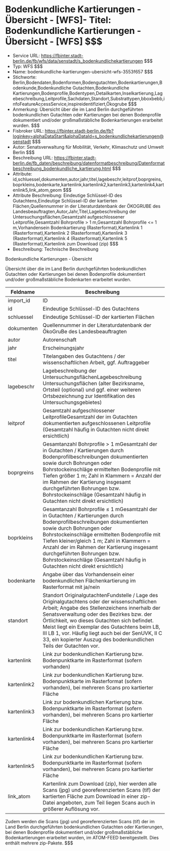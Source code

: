 # Bodenkundliche Kartierungen - Übersicht - [WFS]- Titel: Bodenkundliche Kartierungen - Übersicht - [WFS] $$$
- Service URL: https://fbinter.stadt-berlin.de/fb/wfs/data/senstadt/s_bodenkundlichekartierungen $$$
- Typ: WFS $$$
- Name: bodenkundliche-kartierungen-ubersicht-wfs-3553f657 $$$
- Stichworte: Berlin,Bodendaten,Bodenformen,Bodengutachten,Bodenkartierungen,Bodenkunde,Bodenkundliche Gutachten,Bodenkundliche Kartierungen,Bodenprofile,Bodentypen,Detailkarten,Inselkartierung,Lagebeschreibung,Leitprofile,Sachdaten,Standort,Substrattypen,bboxbebb,infoFeatureAccessService,inspireidentifiziert,Ökogrube $$$
- Anmerkung: Übersicht über die im Land Berlin durchgeführten bodenkundlichen Gutachten oder Kartierungen bei denen Bodenprofile dokumentiert und/oder großmaßstäbliche Bodenkartierungen erarbeitet wurden. $$$
- Fisbroker URL: https://fbinter.stadt-berlin.de/fb?loginkey=alphaDataStart&alphaDataId=s_bodenkundlichekartierungen@senstadt $$$
- Autor: Senatsverwaltung für Mobilität, Verkehr, Klimaschutz und Umwelt Berlin $$$
- Beschreibung URL: https://fbinter.stadt-berlin.de/fb_daten/beschreibung/datenformatbeschreibung/Datenformatbeschreibung_bodenkundliche_kartierung.html $$$
- Attribute: id,schluessel,dokumenten,autor,jahr,titel,lagebeschr,leitprof,boprgreins,boprkleins,bodenkarte,kartenlink,kartenlink2,kartenlink3,kartenlink4,kartenlink5,link_atom,geom $$$
- Attribute Beschreibung: Eindeutige Schlüssel-ID des Gutachtens,Eindeutige Schlüssel-ID der kartierten Flächen,Quellennummer in der Literaturdatenbank der ÖKOGRUBE des Landesbeauftragten,Autor,Jahr,Titel,Lagebeschreibung der Untersuchungsflächen,Gesamtzahl aufgeschlossener Leitprofile,Gesamtzahl Bohrprofile > 1 m,Gesamtzahl Bohrprofile <= 1 m,Vorhandensein Bodenkartierung (Rasterformat),Kartenlink 1 (Rasterformat),Kartenlink 2 (Rasterformat),Kartenlink 3 (Rasterformat),Kartenlink 4 (Rasterformat),Kartenlink 5 (Rasterformat),Kartenlink zum Download (zip) $$$
- Beschreibung: Technische Beschreibung 

Bodenkundliche Kartierungen - Übersicht

Übersicht über die im Land Berlin durchgeführten bodenkundlichen Gutachten oder Kartierungen bei denen Bodenprofile dokumentiert und/oder großmaßstäbliche Bodenkarten erarbeitet wurden.

| **Feldname** | **Beschreibung**                                                                                                                                                                                                                                                                                                                                                                                                         |
| ------------ | ------------------------------------------------------------------------------------------------------------------------------------------------------------------------------------------------------------------------------------------------------------------------------------------------------------------------------------------------------------------------------------------------------------------------ |
| import\_id   | ID                                                                                                                                                                                                                                                                                                                                                                                                                       |
| id           | Eindeutige Schlüssel-ID des Gutachtens                                                                                                                                                                                                                                                                                                                                                                                   |
| schluessel   | Eindeutige Schlüssel-ID der kartierten Flächen                                                                                                                                                                                                                                                                                                                                                                           |
| dokumenten   | Quellennummer in der Literaturdatenbank der ÖkoGruBe des Landesbeauftragten                                                                                                                                                                                                                                                                                                                                              |
| autor        | Autorenschaft                                                                                                                                                                                                                                                                                                                                                                                                            |
| jahr         | Erscheinungsjahr                                                                                                                                                                                                                                                                                                                                                                                                         |
| titel        | Titelangaben des Gutachtens / der wissenschaftlichen Arbeit, ggf. Auftraggeber                                                                                                                                                                                                                                                                                                                                           |
| lagebeschr   | Lagebeschreibung der UntersuchungsflächenLagebeschreibung Untersuchungsflächen (alter Bezirksname, Ortsteil (optional) und ggf. einer weiteren Ortsbezeichnung zur Identifikation des Untersuchungsgebietes)                                                                                                                                                                                                             |
| leitprof     | Gesamtzahl aufgeschlossener LeitprofileGesamtzahl der im Gutachten dokumentierten aufgeschlossenen Leitprofile (Gesamtzahl häufig in Gutachten nicht direkt ersichtlich)                                                                                                                                                                                                                                                 |
| boprgreins   | Gesamtanzahl Bohrprofile > 1 mGesamtzahl der in Gutachten / Kartierungen durch Bodenprofilbeschreibungen dokumentierten sowie durch Bohrungen oder Bohrstockeinschläge ermittelten Bodenprofile mit Tiefen größer 1 m; Zahl in Klammern = Anzahl der im Rahmen der Kartierung insgesamt durchgeführten Bohrungen bzw. Bohrstockeinschläge (Gesamtzahl häufig in Gutachten nicht direkt ersichtlich)                      |
| boprkleins   | Gesamtanzahl Bohrprofile ≤ 1 mGesamtzahl der in Gutachten / Kartierungen durch Bodenprofilbeschreibungen dokumentierten sowie durch Bohrungen oder Bohrstockeinschläge ermittelten Bodenprofile mit Tiefen kleiner/gleich 1 m; Zahl in Klammern = Anzahl der im Rahmen der Kartierung insgesamt durchgeführten Bohrungen bzw. Bohrstockeinschläge (Gesamtzahl häufig in Gutachten nicht direkt ersichtlich)              |
| bodenkarte   | Angabe über das Vorhandensein einer bodenkundlichen Flächenkartierung im Rasterformat mit ja/nein                                                                                                                                                                                                                                                                                                                        |
| standort     | Standort OriginalgutachtenFundstelle / Lage des Originalgutachtens oder der wissenschaftlichen Arbeit; Angabe des Stellenzeichens innerhalb der Senatsverwaltung oder des Bezirkes bzw. der Örtlichkeit, wo dieses Gutachten sich befindet. Meist liegt ein Exemplar des Gutachtens beim LB, III LB 1, vor. Häufig liegt auch bei der SenUVK, II C 33, ein kopierter Auszug des bodenkundlichen Teils der Gutachten vor. |
| kartenlink   | Link zur bodenkundlichen Kartierung bzw. Bodenpunktkarte im Rasterformat (sofern vorhanden)                                                                                                                                                                                                                                                                                                                              |
| kartenlink2  | Link zur bodenkundlichen Kartierung bzw. Bodenpunktkarte im Rasterformat (sofern vorhanden), bei mehreren Scans pro kartierter Fläche                                                                                                                                                                                                                                                                                    |
| kartenlink3  | Link zur bodenkundlichen Kartierung bzw. Bodenpunktkarte im Rasterformat (sofern vorhanden), bei mehreren Scans pro kartierter Fläche                                                                                                                                                                                                                                                                                    |
| kartenlink4  | Link zur bodenkundlichen Kartierung bzw. Bodenpunktkarte im Rasterformat (sofern vorhanden), bei mehreren Scans pro kartierter Fläche                                                                                                                                                                                                                                                                                    |
| kartenlink5  | Link zur bodenkundlichen Kartierung bzw. Bodenpunktkarte im Rasterformat (sofern vorhanden), bei mehreren Scans pro kartierter Fläche                                                                                                                                                                                                                                                                                    |
| link\_atom   | Kartenlink zum Download (zip), hier werden alle Scans (jpg) und georeferenzierten Scans (tif) der kartierten Fläche zum Download in einer zip-Datei angeboten, zum Teil liegen Scans auch in größerer Auflösung vor.                                                                                                                                                                                                     |

Zudem werden die Scans (jpg) und georeferenzierten Scans (tif) der im Land Berlin durchgeführten bodenkundlichen Gutachten oder Kartierungen, bei denen Bodenprofile dokumentiert und/oder großmaßstäbliche Bodenkartierungen erarbeitet wurden, im ATOM-FEED bereitgestellt. Dies enthält mehrere zip-Pakete. $$$
